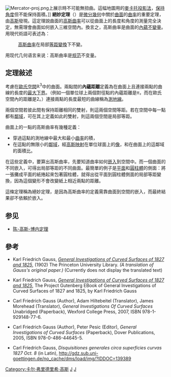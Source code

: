 [[Image:Mercator-proj.png|thumb]]上展示時不可能無扭曲。這幅地圖用的[[麥卡托投影法|麥卡托投影法]]，[[共形變換|保持角度]]但不能保持面積。]]
'''絕妙定理'''（{{lang-la|'''Theorema Egregium'''}}）是[[微分幾何|微分幾何]]中關於[[曲面|曲面]]的[[曲率|曲率]]的重要定理，由[[高斯|高斯]]發現。這定理說曲面的[[高斯曲率|高斯曲率]]可以從曲面上的長度和角度的測量完全決定，無需理會曲面如何嵌入三維空間內。換言之，高斯曲率是曲面的[[內蘊幾何|內蘊]][[不變量|不變量]]。用現代術語可表述為：
: [[高斯曲率|高斯曲率]]在局部[[等距變換|等距變換]]下不變。

用现代几何语言来说：高斯曲率是[[规范场论|规范]]不变量。

==定理敍述==
考慮在[[歐氏空間|歐氏空間]]<math>\mathbb R^3</math>中的曲面。兩點間的'''內蘊距離'''定義為在曲面上且連接兩點的曲線的長度的[[最大下界|最大下界]]。（例如一個單位球上兩個對徑點的內蘊距離是π，而在歐氏空間內的距離是2。）連接兩點的長度最短的曲線稱為[[測地線|測地線]]。

兩個空間若彼此間有保持距離相同的雙射，則這兩個空間等距。若在空間中每一點都有[[鄰域|鄰域]]，可在其上定義如此的雙射，則這兩個空間是局部等距。

曲面上的一點的高斯曲率有幾種定義：
*穿過這點的測地線中最大和最小[[曲率|曲率]]的積，
*在這點的無限小的[[鄰域|鄰域]]，經[[高斯映射|高斯映射]]在單位球面上的[[像_(數學)|像]]，和在曲面上的這鄰域的面積比。

在這些定義中，要算出高斯曲率，先要知道曲率如何[[嵌入_(數學)|嵌入]]到空間中。而一個曲面的不同嵌入，可得出局部等距的不同曲面。最簡單的例子是[[平面_(数学)|平面]]和[[圓柱體|圓柱體]]的側面：將一張攤成平面的紙捲起來包著圓柱體，就得出從平面到圓柱體側面的局部等距變換，因為這個變形不會改變紙上相近兩點的距離。

這條定理稱為絕妙定理，是因為高斯曲率的定義需靠曲面到空間的嵌入，而最終結果卻不依賴於嵌入。

== 参见 ==

* [[陈-高斯-博内定理|陈-高斯-博内定理]]

==參考==
* Karl Friedrich Gauss, ''[http://books.google.com/books?id=a1wTJR3kHwUC&dq General Investigations of Curved Surfaces of 1827 and 1825]'', (1902) The Princeton University Library. ''(A translation of Gauss's original paper.)'' (Currently does not display the translated text)

* Karl Friedrich Gauss, ''[http://www.gutenberg.org/files/36856/36856-pdf.pdf General Investigations of Curved Surfaces of 1827 and 1825]'', The Project Gutenberg EBook of General Investigations of Curved Surfaces of 1827 and 1825, by Karl Friedrich Gauss

* Carl Friedrich Gauss (Author), Adam Hiltebeitel (Translator), James Morehead (Translator), ''General Investigations Of Curved Surfaces'' Unabridged (Paperback), Wexford College Press, 2007, ISBN 978-1-929148-77-6.

* Carl Friedrich Gauss (Author), Peter Pesic (Editor), ''General Investigations of Curved Surfaces'' (Paperback), Dover Publications, 2005, ISBN 978-0-486-44645-5.

* Carl Friedrich Gauss, ''Disquisitiones generales circa superficies curvas 1827 Oct. 8'' (in Latin), http://gdz.sub.uni-goettingen.de/no_cache/dms/load/img/?IDDOC=139389

[[Category:卡尔·弗里德里希·高斯|Category:卡尔·弗里德里希·高斯]]
[[Category:微分幾何|J]]
[[Category:數學定理|J]]